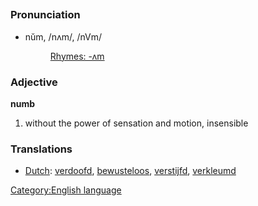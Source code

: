 =={{en}}==
[[Category:English language]]
===Pronunciation===
*nŭm, /nʌm/, /nVm/
*:[[Rhymes:English:-ʌm|Rhymes: -ʌm]]
===Adjective===
'''numb'''

# without the power of sensation and motion, insensible
===Translations===
*[[Dutch]]: [[verdoofd]], [[bewusteloos]], [[verstijfd]], [[verkleumd]]